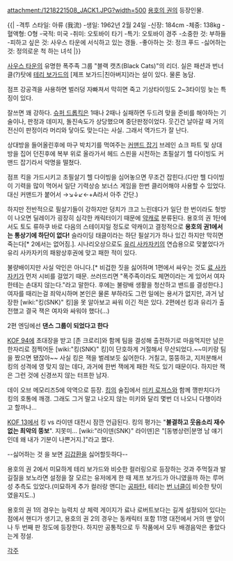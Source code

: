 attachment:/1218221508_JACK1.JPG?width=500
[[용호의 권]]의 등장인물.

{{|
-격투 스타일: 아류 (我流)
-생일: 1962년 2월 24일
-신장: 184cm
-체중: 138kg
-혈액형: O형
-국적: 미국
-취미: 오토바이 타기
-특기: 오토바이 경주
-소중한 것: 부하들
-피하고 싶은 것: 사우스 타운에 서식하고 있는 갱들.
-좋아하는 것: 정크 푸드
-싫어하는 것: 정의로운 척 하는 녀석
|}}

[[사우스 타운]]의 유명한 폭주족 그룹 "블랙 캣츠(Black Cats)"의 리더. 실은 패션과 번너클(?)탓에 [[테리 보가드]]의 [제프 보가드|친아버지]라는 설이 있다. 물론 농담.

점프 강공격을 사용하면 벌러덩 자빠져서 막히면 죽고 기상타이밍도 2~3타이밍 늦는 특징이 있다.

잘쓰면 꽤 강하다. [[슈퍼 드롭킥]]은 1때나 2때나 실패하면 두드려 맞을 준비를 해야하는 기술이나, 판정과 데미지, 돌진속도가 상당했으며 중단판정이었다. 웃긴건 날아갈 때 거의 전신이 판정이라 머리와 닿아도 맞는다는 사실. 그래서 역가드가 잘 난다.

상대방을 들어올린후에 마구 박치기를 먹여주는 [[커맨드 잡기]] 브레인 쇼크 파트 및 상대방을 집어 던진후에 복부 위로 올라가서 헤드 스핀을 시전하는 초필살기 헬 다이빙도 커맨드 잡기라서 악명을 떨쳤다.

점프 킥을 가드시키고 초필살기 헬 다이빙을 심어놓으면 무조건 잡힌다.(다만 헬 다이빙이 기력을 많이 먹어서 일단 기력상승 보너스 게임을 한번 클리어해야 사용할 수 있었다. 대신 커맨드가 붙어서 →↘↓↙←+A라서 아주 간단.)

하지만 전반적으로 필살기들이 강하지만 덩치가 크고 느린데다가 일단 한 번이라도 헛방이 나오면 딜레이가 굉장히 심각한 캐릭터이기 때문에 [[약캐]]로 분류된다. 용호의 권 1탄에서도 토도 류하쿠 바로 다음의 스테이지일 정도로 약캐이고 결정적으로 '''용호의 권1에서는 통상기에 하단이 없다!''' 슬라이딩 태클이라는 하단 필살기가 하나 있긴 하지만 막히면 죽는다[* 2에서는 없어짐.]. 시나리오상으로도 [[유리 사카자키]]의 연습용으로 맞붙었다가 유리 사카자키의 패왕상후권에 맞고 패한 적이 있다.

불량배이지만 사실 악인은 아니다.[* 비겁한 짓을 싫어하며 1편에서 싸우는 것도 [[료 사카자키]]가 먼저 시비를 걸었기 때문. 쓰러뜨리면 "폭주족이라도 체면이라는 게 있어서 여자한테는 손대지 않는다."라고 말한다. 후에는 불량배 생활을 청산하고 밴드를 결성한다.] 여자를 때리는걸 죄악시하며 본인은 물론 부하라도 그런 일에는 용서가 없지만, 과거 남장한 [wiki:"킹(SNK)" 킹]을 못 알아보고 싸워 이긴 적은 있다. 2편에선 킹과 유리가 출전했고 결국 잭은 여자와 싸워야 했다(...)

2편 엔딩에선 '''댄스 그룹이 되었다고 한다'''

[[KOF 94]]에 초대장을 받고 [존 크로리]와 함께 팀을 결성해 출전하기로 마음먹지만 남은 한자리로 점찍어둔 [wiki:"킹(SNK)" 킹]이 단호하게 거절해서 무산되었다.~~미키랑 팀을 짰으면 됐잖아~~ 사실 킹은 잭을 벌레보듯 싫어한다. 거칠고, 뚱뚱하고, 지저분해서 킹의 성격에 영 맞지 않는 데다, 과거에 한번 잭에게 패한 적도 있기 때문이다. 하지만 잭은 그런 것에 신경쓰지 않는 터프한 남자.

데이 오브 메모리즈5에 악역으로 등장. [[킹]]의 술집에서 [[미키 로져스]]와 함께 깽판치다가 킹의 호통에 깨갱. 그래도 그거 말고 나오지 않는 미키와 달리 몇번 더 나오니 다행이라고 할까나...

[[KOF 13]]에서 킹 vs 라이덴 대전시 잠깐 언급된다. 킹의 평가는 "'''불결하고 웃음소리 재수없는 최악의 뚱보'''". 지못미...  [wiki:"라이덴(SNK)" 라이덴]은 "[동병상련|분명 남 얘기인데 왜 내가 기분이 나쁜거지.]"라고 했다. 

--싫어하는 것 을 보면 [[김갑환]]을 싫어할듯하다--

용호의 권 2에서 미묘하게 테리 보가드와 비슷한 컬러링으로 등장하는 것과 주먹질과 발길질을 보노라면 설정을 잘 모르는 유저에게 한 때 제프 보가드가 아니였을까 하는 루머성 추측도 있었다.(미묘하게 추가 컬러랑 앤디는 [[공파탄]], 테리는 [[번 너클]]이 비슷한 탓이였을지도..)

용호의 권 1의 경우는 능력치 상 체력 게이지가 료나 로버트보다는 길게 설정되어 있다는 점에서 핸디가 생기고, 용호의 권 2의 경우는 동캐릭터 포함 11명 대전에서 거의 맨 앞이나 두 번째 판 정도에 등장한다. 하지만 공통적으로 두 작품에서 모두 배경음악은 좋았다는게 정설.

[[각주]]
